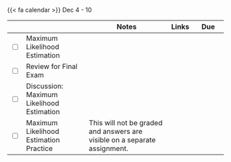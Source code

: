 {{< fa calendar >}} Dec 4 - 10


<table class="table-striped text-left table-bordered" align = "center">

  <thead>
    <th style="width:  3%"></th>
    <th style="width:  30%"></th>
    <th style="width:  40%">Notes</th>
    <th style="width:  8%">Links</th>
    <th style="width:  15%">Due</th>
  </thead>


  <tr>
    <td><input type="checkbox" /></td>
    <td> Maximum Likelihood Estimation &nbsp; &nbsp; </td>
    <td></td>
    <td><a href="https://mdogucu.github.io/stats67-fa23-slides/week10/10a-maximum-likelihood.html" target ="_blank"> <i class="fas fa-laptop" aria-hidden="true"
            title="External Link to Slides" target = "_blank"></i></td>
    <td></td>
  </tr>


  

  <tr>
    <td><input type="checkbox" /></td>
    <td> Review for Final Exam&nbsp; &nbsp; </td>
    <td></td>
    <td></td>
    <td></td>
  </tr>
  
  
 
  
  <tr>
    <td><input type="checkbox" /></td>
    <td> Discussion: Maximum Likelihood Estimation &nbsp; &nbsp; </td>
    <td> </td>
    <td> <a href="https://mdogucu.github.io/stats67-fa23-starter-codes/10d-mle.qmd" download> <i class="fa-brands fa-r-project" aria-hidden="true"
            title="External Link to Slides" target = "_blank"></i></a></td>
    <td></td>
  </tr>
  
  
  <tr>
    <td><input type="checkbox" /></td>
    <td> Maximum Likelihood Estimation Practice &nbsp; &nbsp; </td>
    <td>This will not be graded and answers are visible on a separate assignment.</td>
    <td><a href="https://www.gradescope.com/courses/621306/assignments/3737839" target ="_blank"> <i class="fas fa-edit" aria-hidden="true"
            title="External Link to Gradescope" target = "_blank"></i></a></td>
    <td></td>
  </tr>
        
</table>
